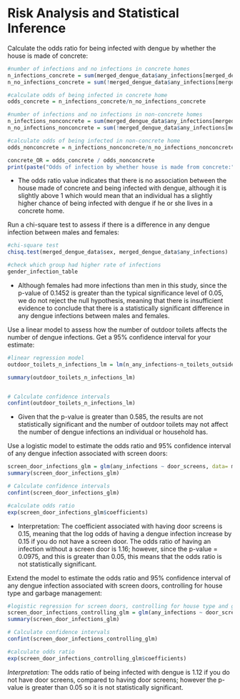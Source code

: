 # Risk Analysis and Statistical Inference

Calculate the odds ratio for being infected with dengue by whether the house is made of concrete:

```r
#number of infections and no infections in concrete homes
n_infections_concrete = sum(merged_dengue_data$any_infections[merged_dengue_data$concrete_house ==1])
n_no_infections_concrete = sum(!merged_dengue_data$any_infections[merged_dengue_data$concrete_house ==1])

#calculate odds of being infected in concrete home
odds_concrete = n_infections_concrete/n_no_infections_concrete

#number of infections and no infections in non-concrete homes
n_infections_nonconcrete = sum(merged_dengue_data$any_infections[merged_dengue_data$concrete_house ==0])
n_no_infections_nonconcrete = sum(!merged_dengue_data$any_infections[merged_dengue_data$concrete_house ==0])

#calculate odds of being infected in non-concrete home
odds_nonconcrete = n_infections_nonconcrete/n_no_infections_nonconcrete

concrete_OR = odds_concrete / odds_nonconcrete
print(paste("Odds of infection by whether house is made from concrete:", concrete_OR))
```

-   The odds ratio value indicates that there is no association between the house made of concrete and being infected with dengue, although it is slightly above 1 which would mean that an individual has a slightly higher chance of being infected with dengue if he or she lives in a concrete home.

Run a chi-square test to assess if there is a difference in any dengue infection between males and females:

```r
#chi-square test
chisq.test(merged_dengue_data$sex, merged_dengue_data$any_infections)

#check which group had higher rate of infections
gender_infection_table

```

-   Although females had more infections than men in this study, since the p-value of 0.1452 is greater than the typical significance level of 0.05, we do not reject the null hypothesis, meaning that there is insufficient evidence to conclude that there is a statistically significant difference in any dengue infections between males and females.

Use a linear model to assess how the number of outdoor toilets affects the number of dengue infections. Get a 95% confidence interval for your estimate:

```r
#linear regression model
outdoor_toilets_n_infections_lm = lm(n_any_infections~n_toilets_outside, data = merged_dengue_data)

summary(outdoor_toilets_n_infections_lm)


# Calculate confidence intervals
confint(outdoor_toilets_n_infections_lm)
```

-   Given that the p-value is greater than 0.585, the results are not statistically significant and the number of outdoor toilets may not affect the number of dengue infections an individual or household has.

Use a logistic model to estimate the odds ratio and 95% confidence interval of any dengue infection associated with screen doors:

```r
screen_door_infections_glm = glm(any_infections ~ door_screens, data= merged_dengue_data, family="binomial")
summary(screen_door_infections_glm)

# Calculate confidence intervals
confint(screen_door_infections_glm)

#calculate odds ratio
exp(screen_door_infections_glm$coefficients)

```

-   Interpretation: The coefficient associated with having door screens is 0.15, meaning that the log odds of having a dengue infection increase by 0.15 if you do not have a screen door. The odds ratio of having an infection without a screen door is 1.16; however, since the p-value = 0.0975, and this is greater than 0.05, this means that the odds ratio is not statistically significant.

Extend the model to estimate the odds ratio and 95% confidence interval of any dengue infection associated with screen doors, controlling for house type and garbage management:

```r
#logistic regression for screen doors, controlling for house type and garbage management
screen_door_infections_controlling_glm = glm(any_infections ~ door_screens + house_type + garbage_management, data= merged_dengue_data, family="binomial")
summary(screen_door_infections_glm)

# Calculate confidence intervals
confint(screen_door_infections_controlling_glm)

#calculate odds ratio
exp(screen_door_infections_controlling_glm$coefficients)
```

*Interpretation:* The odds ratio of being infected with dengue is 1.12 if you do not have door screens, compared to having door screens; however the p-value is greater than 0.05 so it is not statistically significant.
